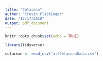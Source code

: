 ```yaml
---
title: "Cetacean"
author: "Trevin Flickinger"
date: "12/17/2018"
output: pdf_document
---
```


```r
knitr::opts_chunk$set(echo = TRUE)
```

```r
library(tidyverse)
```

```r
cetacean <- read_csv("allCetaceanData.csv")
```


